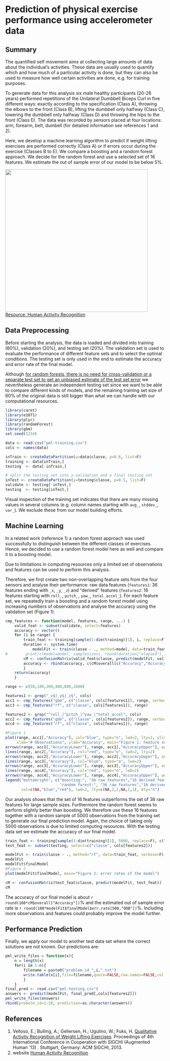 Prediction of physical exercise performance using accelerometer data
====

Summary
---
The quantified self movement aims at collecting large amounts of data about the individual's activities. 
These data are usually used to quantify which and how much of a particular activity is done, 
but they can also be used to measure how well certain activities are done, e.g. for training purposes.

To generate data for this analysis six male healthy participants (20-28 years) 
performed repetitions of the Unilateral Dumbbell Biceps Curl 
in five different ways: 
exactly according to the specification (Class A), 
throwing the elbows to the front (Class B), 
lifting the dumbbell only halfway (Class C), 
lowering the dumbbell only halfway (Class D) and 
throwing the hips to the front (Class E).
The data was recorded by sensors placed at four locations: 
arm, forearm, belt, dumbell (for detailed information see references 1 and 2).

Here, we develop a machine learning algorithm to predict if weight lifting exercises are
performed correctly (Class A) or if errors occur during the exercise (Classes B to E).
We compare a boosting and a random forest approach.
We decide for the random forest and use a selected set of 16 features.
We estimate the out of sample error of our model to be below 5%.

<img class=center src=./figure/on-body-sensing-schema.png height=450>
[Resource: Human Activity Recognition](http://groupware.les.inf.puc-rio.br/har)

Data Preprocessing
---
Before starting the analysis, the data is loaded and divided into training (60%), validation (20%),
and testing set (20%). 
The validation set is used to evaluate the performance of different feature sets
and to select the optimal conditions.
The testing set is only used in the end to estimate the accuracy and error rate of the final model.

Although [for random forests, there is no need for cross-validation or a separate test set to get 
an unbiased estimate of the test set error](http://www.stat.berkeley.edu/~breiman/RandomForests/cc_home#ooberr)
we nevertheless generate an independent testing set since we want to be able to compare different kinds of models, 
and the remaining training set size of 60% of the original data is still bigger than what we can handle with our
computational resources.

```r
library(caret)
library(e1071)
library(plyr)
library(randomForest)
library(gbm)
set.seed(1234)

data <- read.csv("pml-training.csv")
cols <- names(data)

inTrain <- createDataPartition(y=data$classe, p=0.6, list=F)
training <- data[inTrain,]
testing  <- data[-inTrain,]

# split the testing set into a validation and a final testing set
inTest <- createDataPartition(y=testing$classe, p=0.5, list=F)
validate <- testing[-inTest,]
testing  <- testing[inTest,]
```
Visual inspection of the training set indicates that there are many missing values in several columns
(e.g. column names starting with `avg_`, `stddev_`, `var_`).
We exclude these from our model building efforts.

Machine Learning
---
In a related work (reference 1) a random forest approach was used successfully to distinguish between
the different classes of exercises. Hence, we decided to use a random forest model here as well and 
compare it to a boosting model.

Due to limitations in computing resources only a limited set of observations and 
features can be used to perform this analysis.

Therefore, we first create two non-overlapping feature sets from the four sensors
and analyse their performance:
raw data features (`features1`: 36 features ending with `_x`, `_y`, `_z`)
and "derived" features (`features2`: 16 features starting with `roll_`, `pitch_`, `yaw_`, `total_accel_`).
For each feature set, we repeatedly train a boosting and a random forest model using increasing numbers of observations 
and analyse the accuracy using the validation set (Figure 1).

```r
cmp_features <- function(model, features, range, ...) {
    valid_feat <- subset(validate, select=features)
    accuracy <- vector()
    for (i in range) {
        train_feat <- training[sample(1:dim(training)[1], i, replace=F), features]
        duration <- system.time(
            modelFit <- train(classe ~ ., method=model, data=train_feat, ...))
#        print(c(model=model, samplesize=i, round(duration["elapsed"],1)))
        cM <- confusionMatrix(valid_feat$classe, predict(modelFit, valid_feat))
        accuracy <- rbind(accuracy, c(cM$overall[c("Accuracy","AccuracyLower","AccuracyUpper")]))
        }
    return(accuracy)
    }

range <- c(50,100,200,400,800,1600)

features1 <- grep("_x$|_y$|_z$", cols)
acc1 <- cmp_features("gbm", c("classe", cols[features1]), range, verbose=F)
acc3 <- cmp_features("rf", c("classe", cols[features1]), range)

features2 <- grep("^roll_|^pitch_|^yaw_|^total_accel", cols)
acc2 <- cmp_features("gbm", c("classe", cols[features2]), range, verbose=F)
acc4 <- cmp_features("rf", c("classe", cols[features1]), range)

#Figure 1
plot(range, acc1[,"Accuracy"], col="blue", type="o", lwd=2, lty=2, ylim=c(0,1), 
     xlab="# Observations", ylab="Accuracy", main="Figure 1: Feature set & model comparision")
arrows(range, acc1[,"AccuracyLower"], range, acc1[,"AccuracyUpper"], angle=90, code=3, length=0.06, lwd=0.5)
lines(range, acc2[,"Accuracy"], col="red", type="o", lwd=2, lty=2)
arrows(range, acc2[,"AccuracyLower"], range, acc2[,"AccuracyUpper"], angle=90, code=3, length=0.06, lwd=0.5)
lines(range, acc3[,"Accuracy"], col="blue", type="o", lwd=2)
arrows(range, acc3[,"AccuracyLower"], range, acc3[,"AccuracyUpper"], angle=90, code=3, length=0.06, lwd=0.5)
lines(range, acc4[,"Accuracy"], col="red", type="o", lwd=2)
arrows(range, acc4[,"AccuracyLower"], range, acc4[,"AccuracyUpper"], angle=90, code=3, length=0.06, lwd=0.5)
legend("bottomright", c("boosting:", "36 raw features","16 derived features",
                        "random forest:", "36 raw features","16 derived features"), 
       col=c(NA,"blue","red"), lwd=2, lty=c(NA,2,2,NA,1,1), bty="n")
```

Our analysis shows that the set of 16 features outperforms the set of 36 raw features for large sample sizes.
Furthermore the random forest seems to perform slightly better than boosting.
We therefore use these 16 features together with a random sample of 5000 observations from the
training set to generate our final prediction model. Again, the choice of taking only 5000 observations is 
due to limited computing resources.
With the testing data set we estimate the accuracy of our final model.

```r
train_feat <- training[sample(1:dim(training)[1], 5000, replace=F), c("classe", cols[features2])]
test_feat <- subset(testing, select=c("classe", cols[features2]))

modelFit <- train(classe ~ ., method="rf", data=train_feat, verbose=F)
modelFit
modelFit$finalModel
#Figure 2
plot(modelFit$finalModel, main="Figure 2: error rates of the model")

cM <- confusionMatrix(test_feat$classe, predict(modelFit, test_feat))
cM
```
The accuracy of our final model is about `r round(100*cM$overall["Accuracy"])`% and 
the estimated out of sample error rate is `r round(100*modelFit$finalModel$err.rate[500,"OOB"])`%.
Including more observations and features could probably improve the model further.

Performance Prediction
---
Finally, we apply our model to another test data set where the correct solutions are not known.
Our predictions are:
```r
pml_write_files = function(x){
    n = length(x)
    for(i in 1:n){
        filename = paste0("problem_id_",i,".txt")
        write.table(x[i],file=filename,quote=FALSE,row.names=FALSE,col.names=FALSE)
        }
    }
final_pred <- read.csv("pml-testing.csv")
answers <- predict(modelFit, final_pred[,cols[features2]])
pml_write_files(answers)
rbind(probelm_id=1:20, prediction=as.character(answers))
```

References
---
1. Velloso, E.; Bulling, A.; Gellersen, H.; Ugulino, W.; Fuks, H. 
[Qualitative Activity Recognition of Weight Lifting Exercises](http://groupware.les.inf.puc-rio.br/work.jsf?p1=11201).
Proceedings of 4th International Conference in Cooperation with SIGCHI (Augmented Human '13) . Stuttgart, Germany: ACM SIGCHI, 2013.
2. website [Human Activity Recognition](http://groupware.les.inf.puc-rio.br/har)

